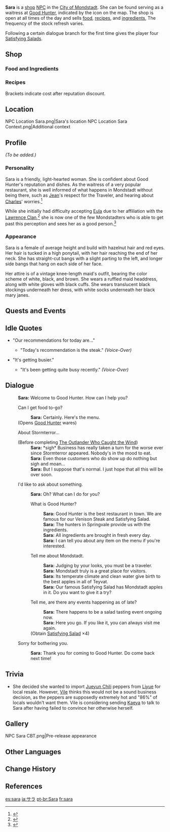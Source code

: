 {{Meta
<!-- Remove this template after adding the missing info -->
|missing_NPC_profile  = yes
}}
{{About|the Mondstadt NPC|the Inazuma character|Kujou Sara}}
{{Character Infobox
|type             = NPC
|image            = NPC Sara.png
|region           = Mondstadt
|title            = Waitress, Good Hunter
|affiliation      = Good Hunter
|dialoguereward   = {{Card|Satisfying Salad|4}}
|voiceJP          = [http://amuleto.jp/talents/nagakisakura.html Sakura Nagaki (永木 さくら)]<ref>Amuleto: [http://amuleto.jp/talents/nagakisakura.html JP VA's Profile]</ref>
}}
'''Sara''' is a [[shop]] [[NPC]] in the [[City of Mondstadt]]. She can be found serving as a waitress at [[Good Hunter]], indicated by the {{DIcon|Restaurant}} icon on the map.  The shop is open at all times of the day and sells [[food]], [[recipe]]s, and [[Cooking Ingredients|ingredients]], The frequency of the stock refresh varies.

Following a certain dialogue branch for the first time gives the player four [[Satisfying Salad]]s.

==Shop==
===Food and Ingredients===
{{Shop/Header|note=Refreshes|total=1|vendor=Sara}}
{{Shop|Teyvat Fried Egg|200|5|discount=180|note=Daily|total=1}}
{{Shop|Chicken-Mushroom Skewer|450|5|discount=405|note=Daily|total=1}}
{{Shop|Fisherman's Toast|1,025|5|discount=920|note=Daily|total=1}}
{{Shop|Flour|150|10|discount=135|note=Weekly|total=1}}
{{Shop|Cream|150|10|discount=135|note=Weekly|total=1}}
{{Shop|Smoked Fowl|900|10|discount=810|note=Weekly|total=1}}
{{Shop|Butter|270|10|discount=240|note=Weekly|total=1}}
{{Shop|Ham|630|10|discount=565|note=Weekly|total=1}}
{{Shop|Sugar|450|10|discount=405|note=Weekly|total=1}}
{{Shop|Crab Roe|1,125|10|discount=1,010|note=Weekly|total=1}}
{{Shop|Jam|1,475|10|discount=1,325|note=Weekly|total=1}}
{{Shop|Cheese|420|10|discount=375|note=Weekly|total=1}}
{{Shop|Bacon|720|10|discount=645|note=Weekly|total=1}}
{{Shop|Sausage|845|10|discount=755|note=Weekly|total=1}}
{{Shop/Footer|note=&#32;|total=79,725<br />(71,525)}}

===Recipes===
{{Shop/Header|note=Required<br />[[Adventure Rank]]|total=1|vendor=Sara}}
{{Shop|Recipe|1,250|1|discount=1,125|note=15|specific=Recipe: Mint Jelly|total=1}}
{{Shop|Recipe|2,500|1|discount=2,250|note=15|specific=Recipe: Tea Break Pancake|total=1}}
{{Shop|Recipe|2,500|1|discount=2,250|note=20|specific=Recipe: Flaming Red Bolognese|total=1}}
{{Shop|Recipe|2,500|1|discount=2,250|note=25|specific=Recipe: Cream Stew|total=1}}
{{Shop|Recipe|5,000|1|discount=4,500|note=30|specific=Recipe: Calla Lily Seafood Soup|total=1}}
{{Shop|Recipe|5,000|1|discount=4,500|note=35|specific=Recipe: Sautéed Matsutake|total=1}}
{{Shop|Recipe|5,000|1|discount=4,500|note=40|specific=Recipe: "Pile 'Em Up"|total=1}}
{{Shop|Recipe|5,000|1|discount=4,500|note=30|specific=Recipe: Crispy Potato Shrimp Platter|total=1}}
{{Shop/Footer|note=&#32;|total=28,750<br />(25,875)}}
Brackets indicate cost after reputation discount.

==Location==
<gallery hideaddbutton="true" captionalign="center">
NPC Location Sara.png|Sara's location
NPC Location Sara Context.png|Additional context
</gallery>

==Profile==
<!-- detailed story/lore information goes here -->
''(To be added.)''

===Personality===
Sara is a friendly, light-hearted woman. She is confident about Good Hunter's reputation and dishes. As the waitress of a very popular restaurant, she is well informed of what happens in Mondstadt without being there, such as [[Jean]]'s respect for the Traveler, and hearing about [[Charles]]' worries.<ref>{{Ref/Quest|When the West Wind Arises (Quest)}}</ref>

While she initially had difficulty accepting [[Eula]] due to her affiliation with the [[Lawrence Clan]],<ref>{{Ref/VO|Eula|About Eula: I}}</ref> she is now one of the few Mondstadters who is able to get past this perception and sees her as a good person.<ref>{{Ref/Quest|Speech and Etiquette}}</ref>

===Appearance===
Sara is a female of average height and build with hazelnut hair and red eyes. Her hair is tucked in a high ponytail, with her hair reaching the end of her neck. She has straight-cut bangs with a slight parting to the left, and longer side bangs that hang on each side of her face.

Her attire is of a vintage knee-length maid's outfit, bearing the color scheme of white, black, and brown. She wears a ruffled maid headdress, along with white gloves with black cuffs. She wears translucent black stockings underneath her dress, with white socks underneath her black mary janes.

==Quests and Events==
{{Quest Appearances}}

==Idle Quotes==
*"Our recommendations for today are..."
**{{A|VO Sara 01.ogg}} "Today's recommendation is the steak." ''(Voice-Over)''
*"It's getting busier."
**{{A|VO Sara 02.ogg}} "It's been getting quite busy recently." ''(Voice-Over)''

==Dialogue==
{{Dialogue start}}
:'''Sara:''' Welcome to Good Hunter. How can I help you?
:{{DIcon|Restaurant}} Can I get food to-go?
::'''Sara:''' Certainly. Here's the menu.
:;(Opens [[Good Hunter]] wares)
:{{DIcon}} About Stormterror...
:;(Before completing [[The Outlander Who Caught the Wind]])
::'''Sara:''' *sigh* Business has really taken a turn for the worse ever since Stormterror appeared. Nobody's in the mood to eat.
::'''Sara:''' Even those customers who do show up do nothing but sigh and moan...
::'''Sara:''' But I suppose that's normal. I just hope that all this will be over soon.
:{{DIcon}} I'd like to ask about something.
::'''Sara:''' Oh? What can I do for you?
::{{DIcon}} What is Good Hunter?
:::'''Sara:''' Good Hunter is the best restaurant in town. We are famous for our Venison Steak and Satisfying Salad.
:::'''Sara:''' The hunters in Springvale provide us with the ingredients.
:::'''Sara:''' All ingredients are brought in fresh every day.
:::'''Sara:''' I can tell you about any item on the menu if you're interested.
::{{DIcon}} Tell me about Mondstadt.
:::'''Sara:''' Judging by your looks, you must be a traveler.
:::'''Sara:''' Mondstadt truly is a great place for visitors.
:::'''Sara:''' Its temperate climate and clean water give birth to the best apples in all of Teyvat.
:::'''Sara:''' Our famous Satisfying Salad has Mondstadt apples in it. Do you want to give it a try?
::{{DIcon|Reward}} Tell me, are there any events happening as of late?
:::'''Sara:''' There happens to be a salad tasting event ongoing now.
:::'''Sara:''' Here you go. If you like it, you can always visit me again.
::;(Obtain [[Satisfying Salad]] ×4)
:{{DIcon}} Sorry for bothering you.
::'''Sara:''' Thank you for coming to Good Hunter. Do come back next time!
{{Dialogue end}}

==Trivia==
* She decided she wanted to import [[Jueyun Chili]] peppers from [[Liyue]] for local resale. However, [[Vile]] thinks this would not be a sound business decision, as the peppers are supposedly extremely hot and "86%" of locals wouldn't want them. Vile is considering sending [[Kaeya]] to talk to Sara after having failed to convince her otherwise herself.

==Gallery==
<gallery hideaddbutton="true" captionalign="center">
NPC Sara CBT.png|Pre-release appearance
</gallery>

==Other Languages==
{{Other Languages|default_hidden = 1
|en      = Sara
|zhs     = 莎拉
|zhs_rm  = Shālā
|zht     = 莎拉
|zht_rm  = Shālā
|ja      = サラ
|ja_rm   = Sara
|ko      = 사라
|ko_rm   = Sara
|es      = Sara
|fr      = Sara
|ru      = Сара
|th      = Sara
|vi      = Sara
|de      = Sara
|id      = Sara
|pt      = Sara
}}

==Change History==
{{Change History|1.0}}

==References==
{{Reflist}}

[[es:sara]]
[[ja:サラ]]
[[pt-br:Sara]]
[[fr:sara]]